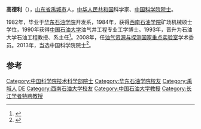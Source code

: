 '''高德利'''（{{Bd|1958年|4月16日||}}），[[山东省|山东省]][[禹城市|禹城市]]人，[[中华人民共和国|中华人民共和国]]科学家、[[中国科学院院士|中国科学院院士]]。

1982年，毕业于[[华东石油学院|华东石油学院]]开发系，1984年，获得[[西南石油学院|西南石油学院]]矿场机械硕士学位，1990年获得[[中国石油大学|中国石油大学]]油气井工程专业工学博士。1993年，晋升为石油大学石油工程教授、系主任<ref>{{cite news|title=热烈祝贺高德利教授当选中国科学院院士|url=http://www.cup.edu.cn/news/zhxw/91552.htm|accessdate=2014-03-10|newspaper=中国石油大学}}</ref>。2008年，任[[油气资源与探测国家重点实验室|油气资源与探测国家重点实验室]]学术委员。2013年，当选中国科学院院士<ref>{{cite news|title=中国石油大学高德利教授当选为中国科学院院士|url=http://www.bjyouth.gov.cn/jcxx/dx/539400.shtml|accessdate=2014-03-10|newspaper=北京市共青团|deadurl=yes|archiveurl=https://web.archive.org/web/20140310170240/http://www.bjyouth.gov.cn/jcxx/dx/539400.shtml|archivedate=2014-03-10}}</ref>。

==参考==
{{reflist}}

{{中国科学院技术科学部院士}}
{{第四批“长江学者奖励计划”特聘教授}}
{{中国科学家小作品}}
[[Category:中国科学院技术科学部院士|Category:中国科学院技术科学部院士]]
[[Category:华东石油学院校友|Category:华东石油学院校友]]
[[Category:禹城人|Category:禹城人]]
[[Category:高姓|DE]]
[[Category:西南石油大学校友|Category:西南石油大学校友]]
[[Category:中国石油大学教授|Category:中国石油大学教授]]
[[Category:长江学者特聘教授|Category:长江学者特聘教授]]